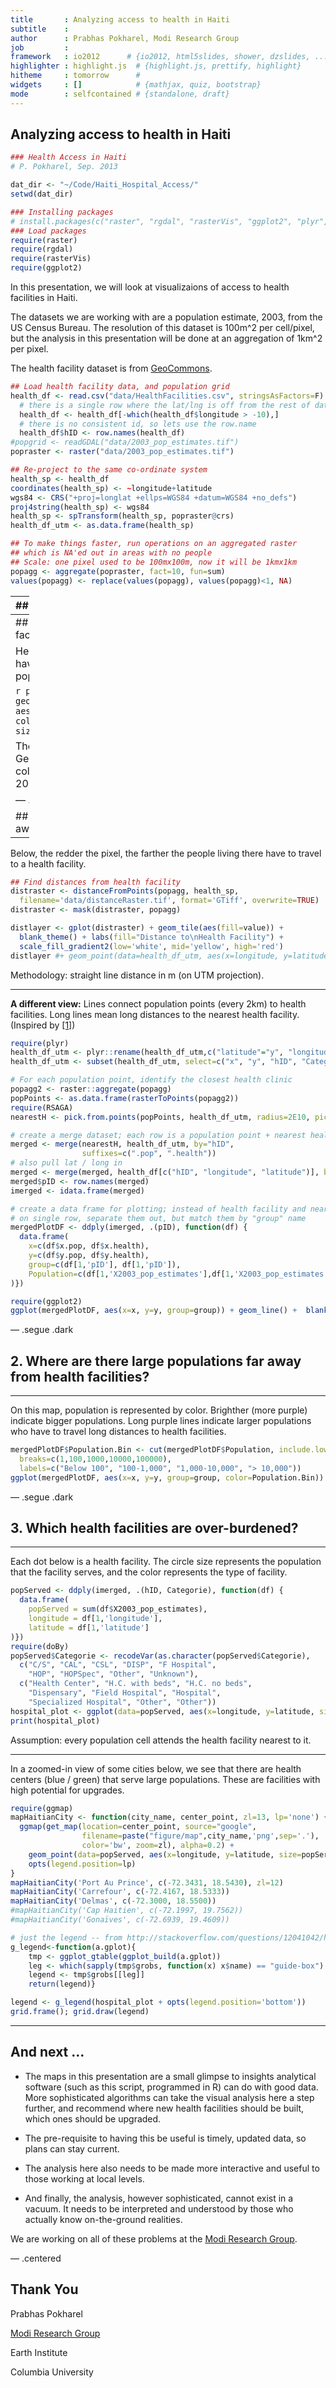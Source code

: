 ```yaml
---
title       : Analyzing access to health in Haiti
subtitle    : 
author      : Prabhas Pokharel, Modi Research Group
job         : 
framework   : io2012      # {io2012, html5slides, shower, dzslides, ...}
highlighter : highlight.js  # {highlight.js, prettify, highlight}
hitheme     : tomorrow      # 
widgets     : []            # {mathjax, quiz, bootstrap}
mode        : selfcontained # {standalone, draft}
---
```

## Analyzing access to health in Haiti

```r
### Health Access in Haiti
# P. Pokharel, Sep. 2013

dat_dir <- "~/Code/Haiti_Hospital_Access/"
setwd(dat_dir)

### Installing packages
# install.packages(c("raster", "rgdal", "rasterVis", "ggplot2", "plyr", "doBy"))
### Load packages
require(raster)
require(rgdal)
require(rasterVis)
require(ggplot2)
```

In this presentation, we will look at visualizaions of access to health facilities in Haiti.


The datasets we are working with are a population estimate, 2003, from the US Census Bureau. The resolution of this dataset is 100m^2 per cell/pixel, but the analysis in this presentation will be done at an aggregation of 1km^2 per pixel.

The health facility dataset is from [GeoCommons](http://geocommons.com/overlays/21222).

```r
## Load health facility data, and population grid
health_df <- read.csv("data/HealthFacilities.csv", stringsAsFactors=F)
  # there is a single row where the lat/lng is off from the rest of dataset; remove it
  health_df <- health_df[-which(health_df$longitude > -10),]
  # there is no consistent id, so lets use the row.name
  health_df$hID <- row.names(health_df)
#popgrid <- readGDAL("data/2003_pop_estimates.tif")
popraster <- raster("data/2003_pop_estimates.tif")

## Re-project to the same co-ordinate system
health_sp <- health_df
coordinates(health_sp) <- ~longitude+latitude
wgs84 <- CRS("+proj=longlat +ellps=WGS84 +datum=WGS84 +no_defs")
proj4string(health_sp) <- wgs84
health_sp <- spTransform(health_sp, popraster@crs)
health_df_utm <- as.data.frame(health_sp)

## To make things faster, run operations on an aggregated raster
## which is NA'ed out in areas with no people
## Scale: one pixel used to be 100mx100m, now it will be 1kmx1km
popagg <- aggregate(popraster, fact=10, fun=sum)
values(popagg) <- replace(values(popagg), values(popagg)<1, NA)
```

---
## Haiti's population

We will be working at a resolution of 1km^2 per cell; shown below.

```r
blank_theme <- function() {
  theme(axis.text=element_blank(), axis.ticks=element_blank(), panel.grid=element_blank(), axis.title=element_blank())
}
poplayer <- gplot(popagg) + geom_tile(aes(fill=value)) + 
  scale_fill_gradient(low='white', high='darkblue', trans='log10') + 
  blank_theme() + labs(fill="Log Population\n(per 1km^2 cell)")
print(poplayer)
```
The total population represented is 8.4M; Haiti's population has grown to 10M+ in 2013.

---
## Haiti's population and health facilities

Here, health facilities (in red) have been overlaid on top of the population layer.

```r
poplayer + geom_point(data=health_df_utm, aes(x=longitude, y=latitude), 
                      color='darkred', shape='+', size=4.5)
```

The dataset, from GeoCommons, was primarily collected in 2005 and revised in 2009.

--- .segue .dark

## 1. Where are people far away from health facilities?

---

Below, the redder the pixel, the farther the people living there have to travel to a health facility.

```r
## Find distances from health facility
distraster <- distanceFromPoints(popagg, health_sp, 
  filename='data/distanceRaster.tif', format='GTiff', overwrite=TRUE)
distraster <- mask(distraster, popagg)
```

```r
distlayer <- gplot(distraster) + geom_tile(aes(fill=value)) +
  blank_theme() + labs(fill="Distance to\nHealth Facility") +
  scale_fill_gradient2(low='white', mid='yellow', high='red')
distlayer #+ geom_point(data=health_df_utm, aes(x=longitude, y=latitude), color='green')
```

Methodology: straight line distance in m (on UTM projection).

---

**A different view:** Lines connect population points (every 2km) to health facilities. Long lines mean long distances to the nearest health facility. (Inspired by [[1]](http://flowingdata.com/2013/08/27/in-search-of-food-deserts/))

```r
require(plyr)
health_df_utm <- plyr::rename(health_df_utm,c("latitude"="y", "longitude"="x"))
health_df_utm <- subset(health_df_utm, select=c("x", "y", "hID", "Categorie"))

# For each population point, identify the closest health clinic
popagg2 <- raster::aggregate(popagg)
popPoints <- as.data.frame(rasterToPoints(popagg2))
require(RSAGA)
nearestH <- pick.from.points(popPoints, health_df_utm, radius=2E10, pick="hID")
```

```r
# create a merge dataset; each row is a population point + nearest health facility
merged <- merge(nearestH, health_df_utm, by="hID", 
                suffixes=c(".pop", ".health"))
# also pull lat / long in
merged <- merge(merged, health_df[c("hID", "longitude", "latitude")], by="hID")
merged$pID <- row.names(merged)
imerged <- idata.frame(merged)

# create a data frame for plotting; instead of health facility and nearest data frame
# on single row, separate them out, but match them by "group" name
mergedPlotDF <- ddply(imerged, .(pID), function(df) { 
  data.frame(
    x=c(df$x.pop, df$x.health), 
    y=c(df$y.pop, df$y.health),
    group=c(df[1,'pID'], df[1,'pID']),
    Population=c(df[1,'X2003_pop_estimates'],df[1,'X2003_pop_estimates'])
)})
```

```r
require(ggplot2)
ggplot(mergedPlotDF, aes(x=x, y=y, group=group)) + geom_line() +  blank_theme()
```

--- .segue .dark

## 2. Where are there __large__ populations far away from health facilities?

---

On this map, population is represented by color. Brighther (more purple) indicate bigger populations. Long purple lines indicate larger populations who have to travel long distances to health facilities.

```r
mergedPlotDF$Population.Bin <- cut(mergedPlotDF$Population, include.lowest=T,
  breaks=c(1,100,1000,10000,100000),
  labels=c("Below 100", "100-1,000", "1,000-10,000", "> 10,000"))
ggplot(mergedPlotDF, aes(x=x, y=y, group=group, color=Population.Bin)) + geom_line() + blank_theme() + scale_color_brewer(palette="PuRd")
```

--- .segue .dark

## 3. Which health facilities are over-burdened?

---

Each dot below is a health facility. The circle size represents the population that the facility serves, and the color represents the type of facility.

```r
popServed <- ddply(imerged, .(hID, Categorie), function(df) { 
  data.frame(
    popServed = sum(df$X2003_pop_estimates), 
    longitude = df[1,'longitude'],
    latitude = df[1,'latitude']
)})
require(doBy)
popServed$Categorie <- recodeVar(as.character(popServed$Categorie),
  c("C/S", "CAL", "CSL", "DISP", "F Hospital",
    "HOP", "HOPSpec", "Other", "Unknown"),
  c("Health Center", "H.C. with beds", "H.C. no beds",
    "Dispensary", "Field Hospital", "Hospital",
    "Specialized Hospital", "Other", "Other"))
hospital_plot <- ggplot(data=popServed, aes(x=longitude, y=latitude, size=popServed, color=Categorie)) + geom_point() + blank_theme() + theme(legend.text = element_text(size = 13), legend.title=element_text(size=14))
print(hospital_plot)
```

Assumption: every population cell attends the health facility nearest to it.

---

In a zoomed-in view of some cities below, we see that there are health centers (blue / green) that serve large populations. These are facilities with high potential for upgrades.

```r
require(ggmap)
mapHaitianCity <- function(city_name, center_point, zl=13, lp='none') {
  ggmap(get_map(location=center_point, source="google", 
                filename=paste("figure/map",city_name,'png',sep='.'), 
                color='bw', zoom=zl), alpha=0.2) + 
    geom_point(data=popServed, aes(x=longitude, y=latitude, size=popServed, color=Categorie)) + labs(title=city_name) + blank_theme() +
    opts(legend.position=lp)
}
mapHaitianCity('Port Au Prince', c(-72.3431, 18.5430), zl=12)
mapHaitianCity('Carrefour', c(-72.4167, 18.5333))
mapHaitianCity('Delmas', c(-72.3000, 18.5500))
#mapHaitianCity('Cap Haitien', c(-72.1997, 19.7562))
#mapHaitianCity('Gonaïves', c(-72.6939, 19.4609))

```
```r
# just the legend -- from http://stackoverflow.com/questions/12041042/how-to-plot-just-the-legends-in-ggplot2
g_legend<-function(a.gplot){ 
    tmp <- ggplot_gtable(ggplot_build(a.gplot)) 
    leg <- which(sapply(tmp$grobs, function(x) x$name) == "guide-box") 
    legend <- tmp$grobs[[leg]] 
    return(legend)}

legend <- g_legend(hospital_plot + opts(legend.position='bottom'))
grid.frame(); grid.draw(legend)
```

---

## And next ...

 * The maps in this presentation are a small glimpse to insights analytical software (such as this script, programmed in R) can do with good data. More sophisticated algorithms can take the visual analysis here a step further, and recommend where new health facilities should be built, which ones should be upgraded.

 * The pre-requisite to having this be useful is timely, updated data, so plans can stay current.

 * The analysis here also needs to be made more interactive and useful to those working at local levels.

 * And finally, the analysis, however sophisticated, cannot exist in a vacuum. It needs to be interpreted and understood by those who actually know on-the-ground realities.
 
We are working on all of these problems at the [Modi Research Group](http://modi.mech.columbia.edu).

--- .centered

## Thank You

Prabhas Pokharel

[Modi Research Group](http://modi.mech.columbia.edu)

Earth Institute

Columbia University
